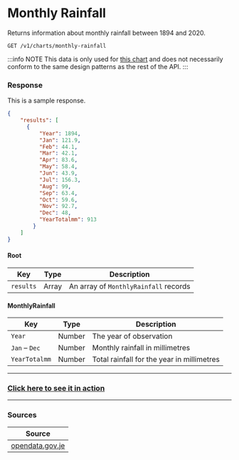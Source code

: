 
# Monthly Rainfall

Returns information about monthly rainfall between 1894 and 2020.

```
GET /v1/charts/monthly-rainfall
```

:::info NOTE
This data is only used for [this chart](/charts/weather/monthly-rainfall) and does not necessarily conform to the same design patterns as the rest of the API.
:::

### Response
<Tabs>
<TabItem value="res-sample-200" label="200 (OK)">

This is a sample response.

```json title="Status: 200 (OK)"
{
    "results": [
      {
          "Year": 1894,
          "Jan": 121.9,
          "Feb": 44.1,
          "Mar": 42.1,
          "Apr": 83.6,
          "May": 58.4,
          "Jun": 43.9,
          "Jul": 156.3,
          "Aug": 99,
          "Sep": 63.4,
          "Oct": 59.6,
          "Nov": 92.7,
          "Dec": 48,
          "YearTotalmm": 913
        }
    ]
}
```

</TabItem>

<TabItem value="res-schema" label="Schema">

#### Root
| Key | Type | Description |
|-----|------|-------------|
|`results`|Array|An array of `MonthlyRainfall` records|

#### MonthlyRainfall
| Key | Type | Description |
|-----|------|-------------|
|`Year`|Number|The year of observation|
|`Jan` – `Dec`|Number|Monthly rainfall in millimetres|
|`YearTotalmm`|Number|Total rainfall for the year in millimetres|

</TabItem>
</Tabs>

---

<h3><a href="/charts/weather/monthly-rainfall">Click here to see it in action</a></h3>

---

### Sources
|Source|
|------|
|[opendata.gov.je](https://opendata.gov.je/dataset/rainfall)|